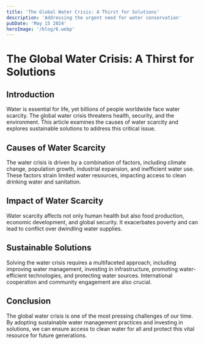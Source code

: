 ```yaml
---
title: 'The Global Water Crisis: A Thirst for Solutions'
description: 'Addressing the urgent need for water conservation'
pubDate: 'May 15 2024'
heroImage: '/blog/6.webp'
---
```


# The Global Water Crisis: A Thirst for Solutions

## Introduction

Water is essential for life, yet billions of people worldwide face water scarcity. The global water crisis threatens health, security, and the environment. This article examines the causes of water scarcity and explores sustainable solutions to address this critical issue.

## Causes of Water Scarcity

The water crisis is driven by a combination of factors, including climate change, population growth, industrial expansion, and inefficient water use. These factors strain limited water resources, impacting access to clean drinking water and sanitation.

## Impact of Water Scarcity

Water scarcity affects not only human health but also food production, economic development, and global security. It exacerbates poverty and can lead to conflict over dwindling water supplies.

## Sustainable Solutions

Solving the water crisis requires a multifaceted approach, including improving water management, investing in infrastructure, promoting water-efficient technologies, and protecting water sources. International cooperation and community engagement are also crucial.

## Conclusion

The global water crisis is one of the most pressing challenges of our time. By adopting sustainable water management practices and investing in solutions, we can ensure access to clean water for all and protect this vital resource for future generations.